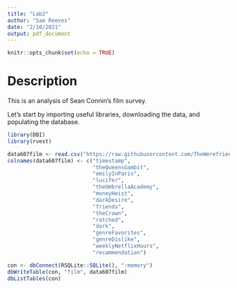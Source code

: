```yaml
---
title: "Lab2"
author: "Sam Reeves"
date: "2/10/2021"
output: pdf_document
---
```


```r
knitr::opts_chunk$set(echo = TRUE)
```
# Description

This is an analysis of Sean Connin's film survey.

Let's start by importing useful libraries, downloading the data, and populating the database.
```r
library(DBI)
library(rvest)

data607film <- read.csv("https://raw.githubusercontent.com/TheWerefriend/data607/master/homework2/data607film.csv")
colnames(data607film) <- c("timestamp",
                           "theQueensGambit",
                           "emilyInParis",
                           "lucifer",
                           "theUmbrellaAcademy", 
                           "moneyHeist",
                           "darkDesire",
                           "friends",
                           "theCrown",
                           "ratched",
                           "dark",
                           "genreFavorites",
                           "genreDislike",
                           "weeklyNetflixHours",
                           "recommendation")

```

```r
con <- dbConnect(RSQLite::SQLite(), ":memory")
dbWriteTable(con, "film", data607film)
dbListTables(con)
```

